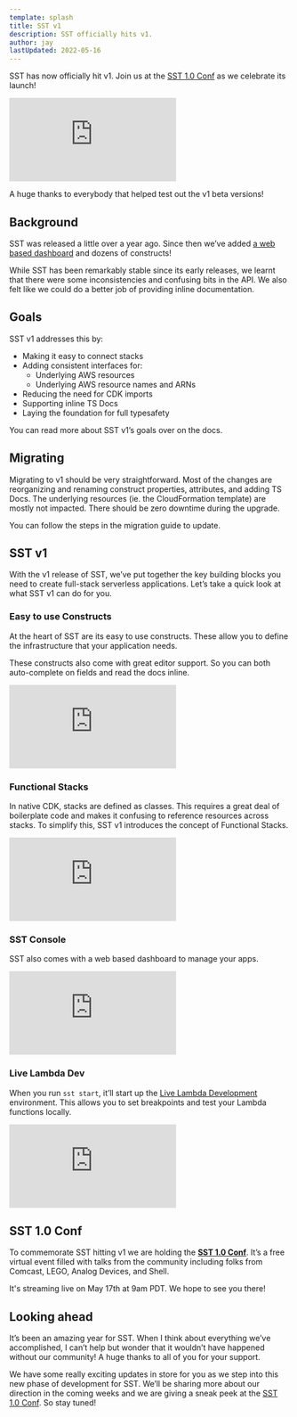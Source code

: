 ```yaml
---
template: splash
title: SST v1
description: SST officially hits v1.
author: jay
lastUpdated: 2022-05-16
---
```


SST has now officially hit v1. Join us at the [SST 1.0 Conf](https://v1conf.sst.dev) as we celebrate its launch!

<div class="youtube-container">
  <iframe src="https://www.youtube-nocookie.com/embed/hru_qLt2-ug" frameborder="0" allow="accelerometer; autoplay; clipboard-write; encrypted-media; gyroscope; picture-in-picture" allowfullscreen></iframe>
</div>

A huge thanks to everybody that helped test out the v1 beta versions!

## Background

SST was released a little over a year ago. Since then we’ve added [a web based dashboard](/docs/console/) and dozens of constructs!

While SST has been remarkably stable since its early releases, we learnt that there were some inconsistencies and confusing bits in the API. We also felt like we could do a better job of providing inline documentation.

## Goals

SST v1 addresses this by:

- Making it easy to connect stacks
- Adding consistent interfaces for:
    - Underlying AWS resources
    - Underlying AWS resource names and ARNs
- Reducing the need for CDK imports
- Supporting inline TS Docs
- Laying the foundation for full typesafety

You can read more about SST v1’s goals over on the docs.

## Migrating

Migrating to v1 should be very straightforward. Most of the changes are reorganizing and renaming construct properties, attributes, and adding TS Docs. The underlying resources (ie. the CloudFormation template) are mostly not impacted. There should be zero downtime during the upgrade.

You can follow the steps in the migration guide to update.

## SST v1

With the v1 release of SST, we’ve put together the key building blocks you need to create full-stack serverless applications. Let’s take a quick look at what SST v1 can do for you.

### Easy to use Constructs

At the heart of SST are its easy to use constructs. These allow you to define the infrastructure that your application needs.

These constructs also come with great editor support. So you can both auto-complete on fields and read the docs inline.

<div class="youtube-container">
  <iframe src="https://www.youtube-nocookie.com/embed/pfMeaPyPydo" frameborder="0" allow="accelerometer; autoplay; clipboard-write; encrypted-media; gyroscope; picture-in-picture" allowfullscreen></iframe>
</div>

### Functional Stacks

In native CDK, stacks are defined as classes. This requires a great deal of boilerplate code and makes it confusing to reference resources across stacks. To simplify this, SST v1 introduces the concept of Functional Stacks.

<div class="youtube-container">
  <iframe src="https://www.youtube-nocookie.com/embed/cqzgAJvUQCg" frameborder="0" allow="accelerometer; autoplay; clipboard-write; encrypted-media; gyroscope; picture-in-picture" allowfullscreen></iframe>
</div>

### SST Console

SST also comes with a web based dashboard to manage your apps.

<div class="youtube-container">
  <iframe src="https://www.youtube-nocookie.com/embed/QvNMM5hpO3M" frameborder="0" allow="accelerometer; autoplay; clipboard-write; encrypted-media; gyroscope; picture-in-picture" allowfullscreen></iframe>
</div>

### Live Lambda Dev

When you run `sst start`, it’ll start up the [Live Lambda Development](/docs/live) environment. This allows you to set breakpoints and test your Lambda functions locally.

<div class="youtube-container">
  <iframe src="https://www.youtube-nocookie.com/embed/2w4A06IsBlU" frameborder="0" allow="accelerometer; autoplay; clipboard-write; encrypted-media; gyroscope; picture-in-picture" allowfullscreen></iframe>
</div>

## SST 1.0 Conf

To commemorate SST hitting v1 we are holding the [**SST 1.0 Conf**](https://v1conf.sst.dev). It’s a free virtual event filled with talks from the community including folks from Comcast, LEGO, Analog Devices, and Shell.

It's streaming live on May 17th at 9am PDT. We hope to see you there!

## Looking ahead

It’s been an amazing year for SST. When I think about everything we’ve accomplished, I can’t help but wonder that it wouldn’t have happened without our community! A huge thanks to all of you for your support.

We have some really exciting updates in store for you as we step into this new phase of development for SST. We’ll be sharing more about our direction in the coming weeks and we are giving a sneak peek at the [SST 1.0 Conf](https://v1conf.sst.dev). So stay tuned!

